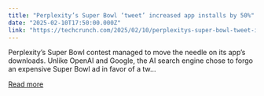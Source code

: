 ```yaml
---
title: "Perplexity’s Super Bowl ‘tweet’ increased app installs by 50%"
date: "2025-02-10T17:50:00.000Z"
link: "https://techcrunch.com/2025/02/10/perplexitys-super-bowl-tweet-increased-app-installs-by-50/"
---
```


Perplexity&#8217;s Super Bowl contest managed to move the needle on its app&#8217;s downloads. Unlike OpenAI and Google, the AI search engine chose to forgo an expensive Super Bowl ad in favor of a tw...

[Read more](https://techcrunch.com/2025/02/10/perplexitys-super-bowl-tweet-increased-app-installs-by-50/)

